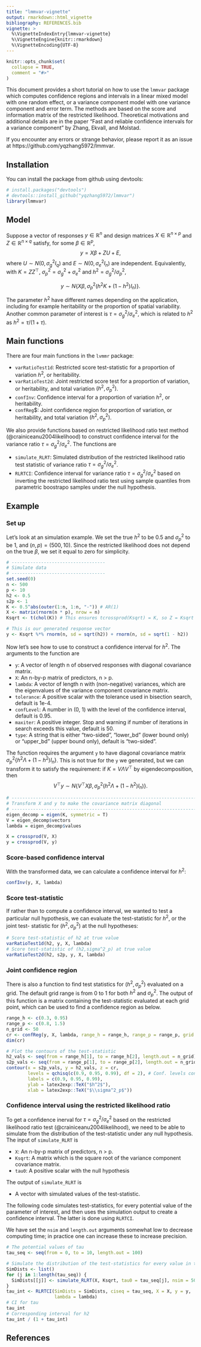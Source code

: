 ```yaml
---
title: "lmmvar-vignette"
output: rmarkdown::html_vignette
bibliography: REFERENCES.bib
vignette: >
  %\VignetteIndexEntry{lmmvar-vignette}
  %\VignetteEngine{knitr::rmarkdown}
  %\VignetteEncoding{UTF-8}
---
```



```r
knitr::opts_chunk$set(
  collapse = TRUE,
  comment = "#>"
)
```

This document provides a short tutorial on how to use the `lmmvar` package
which computes confidence regions and intervals in a linear mixed model with one
random effect, or a variance component model with one variance component and 
error term. The methods are based on the score and information matrix of the 
restricted likelihood. Theoretical motivations and additional details are in the
paper "Fast and reliable confidence intervals for a variance component" by
Zhang, Ekvall, and Molstad.

If you encounter any errors or strange behavior, please report it as an issue at
https://github.com/yqzhang5972/lmmvar.

## Installation
You can install the package from github using devtools:
```r
# install.packages("devtools")
# devtools::install_github("yqzhang5972/lmmvar")
library(lmmvar)
```


## Model
Suppose a vector of responses $y \in \mathbb{R}^n$ and design matrices 
$X\in\mathbb{R}^{n\times p}$ and $Z \in \mathbb{R}^{n\times q}$ satisfy, for some
$\beta \in \mathbb{R}^p$,
$$
y = X\beta + ZU + E,
$$
where $U \sim N(0, \sigma_g^2I_q)$ and $E \sim N(0, \sigma_e^2I_n)$ are independent.
Equivalently, with $K = ZZ^\top$, $\sigma^2_p = \sigma^2_g + \sigma^2_e$
and $h^2 = \sigma^2_g / \sigma^2_p$,

$$
y \sim N\{X\beta, \sigma_p^2(h^2K+(1-h^2)I_n)\}.
$$

The parameter $h^2$ have different names depending on the application, including
for example heritability or the proportion of spatial variability. Another common
parameter of interest is $\tau = \sigma^2_g / \sigma^2_e$, which is related to $h^2$
as $h^2 = \tau / (1 + \tau)$.

## Main functions
There are four main functions in the `lvmmr` package:

  - `varRatioTest1d`: Restricted score test-statistic for a proportion of variation $h^2$, or heritability.
  - `varRatioTest2d`: Joint restricted score test for a proportion of variation, or heritability, and total variation $(h^2, \sigma_p^2)$.
  - `confInv`:  Confidence interval for a proportion of variation $h^2$, or heritability.
  - `confReg`$:  Joint confidence region for proportion of variation, or heritability, and total variation $(h^2, \sigma_p^2)$.

We also provide functions based on restricted likelihood ratio test method (@crainiceanu2004likelihood) to construct confidence interval for the variance ratio $\tau = \sigma_g^2/\sigma_e^2$. The functions are

  - `simulate_RLRT`: Simulated distribution of the restricted likelihood ratio test statistic of variance ratio $\tau = \sigma_g^2/\sigma_e^2$.
  - `RLRTCI`: Confidence interval for variance ratio $\tau = \sigma_g^2/\sigma_e^2$ based on inverting the restricted likelihood ratio test using
  sample quantiles from parametric boostrapo samples under the null hypothesis.


## Example
### Set up
Let's look at an simulation example. We set the true $h^2$ to be 0.5 and $\sigma_p^2$ to be 1, and $(n, p) = (500, 10)$.
Since the restricted likelihood does not depend on the true $\beta$, we set it
equal to zero for simplicity.
```r
# -----------------------------------   
# Simulate data
# ----------------------------------- 
set.seed(0)
n <- 500 
p <- 10
h2 <- 0.5
s2p <- 1
K <- 0.5^abs(outer(1:n, 1:n, "-")) # AR(1)
X <- matrix(rnorm(n * p), nrow = n)
Ksqrt <- t(chol(K)) # This ensures tcrossprod(Ksqrt) = K, so Z = Ksqrt

# This is our generated response vector
y <- Ksqrt %*% rnorm(n, sd = sqrt(h2)) + rnorm(n, sd = sqrt(1 - h2))
```

Now let's see how to use \texttt{confInv} to construct a confidence interval for $h^2$. The arguments to the function are 

  -  `y`: A vector of length n of observed responses with diagonal covariance matrix.
  -  `X`: An n-by-p matrix of predictors, n > p.
  -  `lambda`: A vector of length n with (non-negative) variances, which are the eigenvalues of the variance component covariance matrix.
  -  `tolerance`: A positive scalar with the tolerance used in bisection search, default is 1e-4.
  -  `confLevel`: A number in (0, 1) with the level of the confidence interval, default is 0.95.
  -  `maxiter`: A positive integer. Stop and warning if number of iterations in search exceeds this value, default is 50.
  -  `type`: A string that is either "two-sided", "lower_bd" (lower bound only) or "upper_bd" (upper bound only), default is "two-sided".

The function \texttt{confInv} requires the argument `y` to have diagonal covariance matrix
$\sigma^2_p\{h^2\Lambda + (1 - h^2)I_n\}$. This is not true for the `y` we generated,
but we can transform it to satisfy the requirement: if $K = V\Lambda V^\top$ by
eigendecomposition, then $$V^\top y \sim N\{V^\top X\beta, \sigma_p^2(h^2\Lambda+(1-h^2)I_n)\}.$$

```r
# ------------------------------------------------------------------------------
# Transform X and y to make the covariance matrix diagonal
# ------------------------------------------------------------------------------
eigen_decomp = eigen(K, symmetric = T)
V = eigen_decomp$vectors               
lambda = eigen_decomp$values

X = crossprod(V, X)
y = crossprod(V, y)
```


### Score-based confidence interval
With the transformed data, we can calculate a confidence interval for $h^2$:
```r
confInv(y, X, lambda)
```

### Score test-statistic

If rather than to compute a confidence interval, we wanted to test a particular
null hypothesis, we can evaluate the test-statistic for $h^2$, or the joint test-
statistic for $(h^2, \sigma^2_p)$ at the null hypotheses:
```r
# Score test-statistic of h2 at true value
varRatioTest1d(h2, y, X, lambda)   
# Score test-statistic of (h2,sigma^2_p) at true value
varRatioTest2d(h2, s2p, y, X, lambda) 
```

### Joint confidence region
There is also a function to find test statistics for $(h^2, \sigma_p^2)$ evaluated
on a grid. The default grid range is from 0 to 1 for both $h^2$ and $\sigma_p^2$.
The output of this function is a matrix containing the test-statistic evaluated
at each grid point, which can be used to find a confidence region as below.
```r
range_h <- c(0.3, 0.95)
range_p <- c(0.8, 1.5)
n_grid <- 50
cr <- confReg(y, X, lambda, range_h = range_h, range_p = range_p, grid = n_grid)  
dim(cr)

# Plot the contours of the test-statistic
h2_vals <- seq(from = range_h[1], to = range_h[2], length.out = n_grid)
s2p_vals <- seq(from = range_p[1], to = range_p[2], length.out = n_grid)
contour(x = s2p_vals, y = h2_vals, z = cr,
        levels = qchisq(c(0.9, 0.95, 0.99), df = 2), # Conf. levels contours
        labels = c(0.9, 0.95, 0.99),
        ylab = latex2exp::TeX("$h^2$"),
        xlab = latex2exp::TeX("$\\sigma^2_p$"))

```

### Confidence interval using the restricted likelihood ratio
To get a confidence inerval for $\tau = \sigma^2_g / \sigma^2_e$ based
on the restricted likelihood ratio test (@crainiceanu2004likelihood),
we need to be able to simulate from the distribution of the test-statistic under
any null hypothesis. The input of `simulate_RLRT` is

  -  `X`: An n-by-p matrix of predictors, n > p.
  -  `Ksqrt`: A matrix which is the square root of the variance component
      covariance matrix.
  -  `tau0`: A positive scalar with the null hypothesis
  
The output of `simulate_RLRT` is 

  -  A vector with simulated values of the test-statistic.

The following code simulates test-statistics, for every potential value of the
parameter of interest, and then uses the simulation output to
create a confidence interval. The latter is done using `RLRTCI`.

We have set the `nsim` and `length.out` arguments somewhat low to decrease
computing time; in practice one can increase these to increase precision.
```r
# The potential values of tau
tau_seq <- seq(from = 0, to = 10, length.out = 100)

# Simulate the distribution of the test-statistics for every value in tau_seq
SimDists <- list()
for (j in 1:length(tau_seq)) {
  SimDists[[j]] <- simulate_RLRT(X, Ksqrt, tau0 = tau_seq[j], nsim = 500)
}
tau_int <- RLRTCI(SimDists = SimDists, ciseq = tau_seq, X = X, y = y,
                  lambda = lambda)
# CI for tau
tau_int
# Corresponding interval for h2
tau_int / (1 + tau_int)
```

## References

